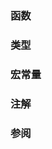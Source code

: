{{title|常用数学函数}}
{{cpp/numeric/math/navbar}}

===函数===
{{dsc begin}}
{{dsc header | cstdlib}}
{{dsc inc | cpp/numeric/math/dsc abs}}
{{dsc inc | cpp/numeric/math/dsc div}}

{{dsc header | cinttypes}}
{{dsc inc | cpp/numeric/math/dsc imaxabs}}
{{dsc inc | cpp/numeric/math/dsc imaxdiv}}

{{dsc header | cmath}}
{{dsc h2 |基础运算}}
{{dsc inc | cpp/numeric/math/dsc fabs}}
{{dsc inc | cpp/numeric/math/dsc fmod}}
{{dsc inc | cpp/numeric/math/dsc remainder}}
{{dsc inc | cpp/numeric/math/dsc remquo}}
{{dsc inc | cpp/numeric/math/dsc fma}}
{{dsc inc | cpp/numeric/math/dsc fmax}}
{{dsc inc | cpp/numeric/math/dsc fmin}}
{{dsc inc | cpp/numeric/math/dsc fdim}}
{{dsc inc | cpp/numeric/math/dsc fnan}}

{{dsc h2 |指数函数}}
{{dsc inc | cpp/numeric/math/dsc exp}}
{{dsc inc | cpp/numeric/math/dsc exp2}}
{{dsc inc | cpp/numeric/math/dsc expm1}}
{{dsc inc | cpp/numeric/math/dsc log}}
{{dsc inc | cpp/numeric/math/dsc log10}}
{{dsc inc | cpp/numeric/math/dsc log2}}
{{dsc inc | cpp/numeric/math/dsc log1p}}

{{dsc h2 |幂函数}}
{{dsc inc | cpp/numeric/math/dsc pow}}
{{dsc inc | cpp/numeric/math/dsc sqrt}}
{{dsc inc | cpp/numeric/math/dsc cbrt}}
{{dsc inc | cpp/numeric/math/dsc hypot}}

{{dsc h2 |三角函数}}
{{dsc inc | cpp/numeric/math/dsc sin}}
{{dsc inc | cpp/numeric/math/dsc cos}}
{{dsc inc | cpp/numeric/math/dsc tan}}
{{dsc inc | cpp/numeric/math/dsc asin}}
{{dsc inc | cpp/numeric/math/dsc acos}}
{{dsc inc | cpp/numeric/math/dsc atan}}
{{dsc inc | cpp/numeric/math/dsc atan2}}

{{dsc h2 |双曲函数}}
{{dsc inc | cpp/numeric/math/dsc sinh}}
{{dsc inc | cpp/numeric/math/dsc cosh}}
{{dsc inc | cpp/numeric/math/dsc tanh}}
{{dsc inc | cpp/numeric/math/dsc asinh}}
{{dsc inc | cpp/numeric/math/dsc acosh}}
{{dsc inc | cpp/numeric/math/dsc atanh}}

{{dsc h2 |误差与伽马函数}}
{{dsc inc | cpp/numeric/math/dsc erf}}
{{dsc inc | cpp/numeric/math/dsc erfc}}
{{dsc inc | cpp/numeric/math/dsc tgamma}}
{{dsc inc | cpp/numeric/math/dsc lgamma}}

{{dsc h2 |最接近整数的浮点运算}}
{{dsc inc | cpp/numeric/math/dsc ceil}}
{{dsc inc | cpp/numeric/math/dsc floor}}
{{dsc inc | cpp/numeric/math/dsc trunc}}
{{dsc inc | cpp/numeric/math/dsc round}}
{{dsc inc | cpp/numeric/math/dsc nearbyint}}
{{dsc inc | cpp/numeric/math/dsc rint}}

{{dsc h2 |浮点操作函数}}
{{dsc inc | cpp/numeric/math/dsc frexp}}
{{dsc inc | cpp/numeric/math/dsc ldexp}}
{{dsc inc | cpp/numeric/math/dsc modf}}
{{dsc inc | cpp/numeric/math/dsc scalbn}}
{{dsc inc | cpp/numeric/math/dsc ilogb}}
{{dsc inc | cpp/numeric/math/dsc logb}}
{{dsc inc | cpp/numeric/math/dsc nextafter}}
{{dsc inc | cpp/numeric/math/dsc copysign}}

{{dsc h2 |分类与比较}}
{{dsc inc | cpp/numeric/math/dsc fpclassify}}
{{dsc inc | cpp/numeric/math/dsc isfinite}}
{{dsc inc | cpp/numeric/math/dsc isinf}}
{{dsc inc | cpp/numeric/math/dsc isnan}}
{{dsc inc | cpp/numeric/math/dsc isnormal}}
{{dsc inc | cpp/numeric/math/dsc signbit}}

{{dsc inc | cpp/numeric/math/dsc isgreater}}
{{dsc inc | cpp/numeric/math/dsc isgreaterequal}}
{{dsc inc | cpp/numeric/math/dsc isless}}
{{dsc inc | cpp/numeric/math/dsc islessequal}}
{{dsc inc | cpp/numeric/math/dsc islessgreater}}
{{dsc inc | cpp/numeric/math/dsc isunordered}}
{{dsc end}}

===类型===
{{dsc begin}}
{{dsc header | cstdlib }}
{{dsc inc | cpp/numeric/math/dsc div_t}}
{{dsc inc | cpp/numeric/math/dsc ldiv_t}}
{{dsc inc | cpp/numeric/math/dsc lldiv_t}}
{{dsc header | cinttypes }}
{{dsc inc | cpp/numeric/math/dsc imaxdiv_t}}
{{dsc header | cmath }}
{{dsc inc | cpp/numeric/math/dsc float_t}}
{{dsc inc | cpp/numeric/math/dsc double_t}}
{{dsc end}}

===宏常量===
{{dsc begin}}
{{dsc header | cmath}}
{{dsc inc | cpp/numeric/math/dsc HUGE_VAL}}
{{dsc inc | cpp/numeric/math/dsc INFINITY}}
{{dsc inc | cpp/numeric/math/dsc NAN}}
{{dsc inc | cpp/numeric/math/dsc math_errhandling}}
{{dsc h2 |分类}}
{{dsc inc | cpp/numeric/math/dsc FP_categories}}
{{dsc end}}

===注解===
{{ftm begin|std=yea|comment=yes}}
{{ftm|__cpp_lib_constexpr_cmath|rowspan="2"|std=C++23|value=202202L|{{header|cmath}} 和 {{header|cstdlib}} 中与浮点环境无关的数学函数的 constexpr}}
{{ftm|-|std=C++26|value=202306L|{{header|cmath}} 中大部分数学函数的 constexpr}}
{{ftm end}}

===参阅===
{{dsc begin}}
{{dsc|[[cpp/numeric/special functions|'''数学特殊函数''']]}}
{{dsc see c|c/numeric/math|常用数学函数|nomono=true}}
{{dsc end}}

{{langlinks|cs|de|en|es|fr|it|ja|pl|pt|ru|tr}}